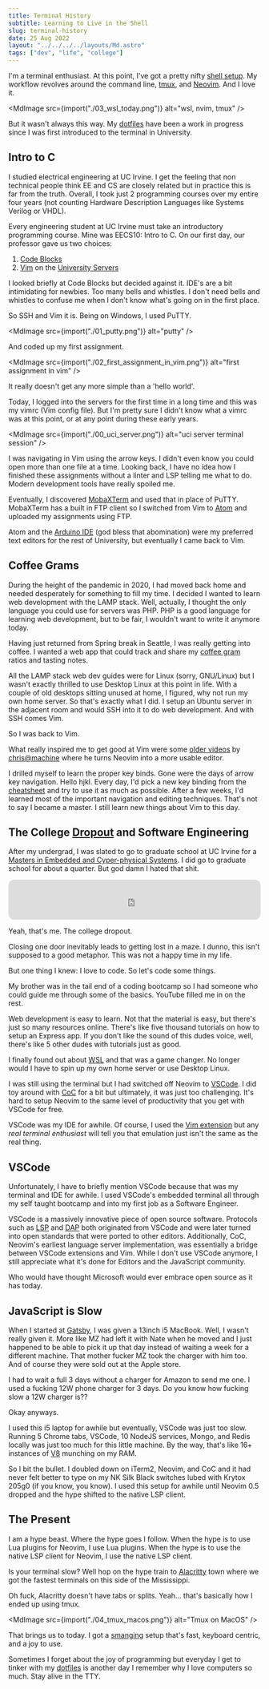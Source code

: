 ```yaml
---
title: Terminal History
subtitle: Learning to Live in the Shell
slug: terminal-history
date: 25 Aug 2022
layout: "../../../../layouts/Md.astro"
tags: ["dev", "life", "college"]
---
```



I'm a terminal enthusiast.
At this point, I've got a pretty nifty [shell setup](https://github.com/ec965/dotfiles).
My workflow revolves around the command line, [tmux](https://github.com/tmux/tmux), and [Neovim](https://neovim.io/).
And I love it.

<MdImage src={import("./03_wsl_today.png")} alt="wsl, nvim, tmux" />

But it wasn't always this way.
My [dotfiles](https://github.com/ec965/dotfiles) have been a work in progress since I was first introduced to the terminal in University.

## Intro to C

I studied electrical engineering at UC Irvine.
I get the feeling that non technical people think EE and CS are closely related but in practice this is far from the truth.
Overall, I took just 2 programming courses over my entire four years (not counting Hardware Description Languages like Systems Verilog or VHDL).

Every engineering student at UC Irvine must take an introductory programming course.
Mine was EECS10: Intro to C.
On our first day, our professor gave us two choices:

1. [Code Blocks](https://www.codeblocks.org/)
2. [Vim](https://www.vim.org/) on the [University Servers](http://eecs.uci.edu/)

I looked briefly at Code Blocks but decided against it.
IDE's are a bit intimidating for newbies.
Too many bells and whistles.
I don't need bells and whistles to confuse me when I don't know what's going on in the first place.

So SSH and Vim it is.
Being on Windows, I used PuTTY.

<MdImage src={import("./01_putty.png")} alt="putty" />

And coded up my first assignment.

<MdImage
  src={import("./02_first_assignment_in_vim.png")}
  alt="first assignment in vim"
/>

It really doesn't get any more simple than a 'hello world'.

Today, I logged into the servers for the first time in a long time and this was my vimrc (Vim config file).
But I'm pretty sure I didn't know what a vimrc was at this point, or at any point during these early years.

<MdImage
  src={import("./00_uci_server.png")}
  alt="uci server terminal session"
/>

I was navigating in Vim using the arrow keys.
I didn't even know you could open more than one file at a time.
Looking back, I have no idea how I finished these assignments without a linter and LSP telling me what to do.
Modern development tools have really spoiled me.

Eventually, I discovered [MobaXTerm](https://mobaxterm.mobatek.net/) and used that in place of PuTTY.
MobaXTerm has a built in FTP client so I switched from Vim to [Atom](https://atom.io/) and uploaded my assignments using FTP.

Atom and the [Arduino IDE](https://www.arduino.cc/en/software) (god bless that abomination)
were my preferred text editors for the rest of University, but eventually I came back to Vim.

## Coffee Grams

During the height of the pandemic in 2020, I had moved back home and needed desperately for something to fill my time.
I decided I wanted to learn web development with the LAMP stack.
Well, actually, I thought the only language you could use for servers was PHP.
PHP is a good language for learning web development, but to be fair, I wouldn't want to write it anymore today.

Having just returned from Spring break in Seattle, I was really getting into coffee.
I wanted a web app that could track and share my [coffee gram](/blog/2020/coffeegrams/) ratios and tasting notes.

All the LAMP stack web dev guides were for Linux (sorry, GNU/Linux) but I wasn't exactly thrilled to use Desktop Linux at this point in life.
With a couple of old desktops sitting unused at home, I figured, why not run my own home server.
So that's exactly what I did.
I setup an Ubuntu server in the adjacent room and would SSH into it to do web development.
And with SSH comes Vim.

So I was back to Vim.

What really inspired me to get good at Vim were some
[older videos](https://youtu.be/gZCXaF-Lmco) by [chris@machine](https://www.youtube.com/c/ChrisAtMachine)
where he turns Neovim into a more usable editor.

I drilled myself to learn the proper key binds.
Gone were the days of arrow key navigation.
Hello hjkl.
Every day, I'd pick a new key binding from the [cheatsheet](https://vim.rtorr.com/) and try to use it as much as possible.
After a few weeks, I'd learned most of the important navigation and editing techniques.
That's not to say I became a master.
I still learn new things about Vim to this day.

## The College [Dropout](https://github.com/ec965/dropout-numpad) and Software Engineering

After my undergrad, I was slated to go to graduate school at UC Irvine for a
[Masters in Embedded and Cyper-physical Systems](https://mecps.uci.edu/).
I did go to graduate school for about a quarter.
But god damn I hated that shit.

<iframe
  style="border-radius:12px"
  src="https://open.spotify.com/embed/album/4Uv86qWpGTxf7fU7lG5X6F?utm_source=generator"
  width="100%"
  height="80"
  frameBorder="0"
  allowfullscreen=""
  allow="autoplay; clipboard-write; encrypted-media; fullscreen; picture-in-picture"
></iframe>

Yeah, that's me.
The college dropout.

Closing one door inevitably leads to getting lost in a maze.
I dunno, this isn't supposed to a good metaphor.
This was not a happy time in my life.

But one thing I knew: I love to code.
So let's code some things.

My brother was in the tail end of a coding bootcamp so I had someone who could guide me through some of the basics.
YouTube filled me in on the rest.

Web development is easy to learn.
Not that the material is easy, but there's just so many resources online.
There's like five thousand tutorials on how to setup an Express app.
If you don't like the sound of this dudes voice, well, there's like 5 other dudes with tutorials just as good.

I finally found out about [WSL](https://docs.microsoft.com/en-us/windows/wsl/about) and that was a game changer.
No longer would I have to spin up my own home server or use Desktop Linux.

I was still using the terminal but I had switched off Neovim to [VSCode](https://code.visualstudio.com/).
I did toy around with [CoC](https://github.com/neoclide/coc.nvim) for a bit but ultimately, it was just too challenging.
It's hard to setup Neovim to the same level of productivity that you get with VSCode for free.

VSCode was my IDE for awhile. Of course, I used the [Vim extension](https://marketplace.visualstudio.com/items?itemName=vscodevim.vim) but any _real terminal enthusiast_ will tell you that emulation just isn't the same as the real thing.

## VSCode

Unfortunately, I have to briefly mention VSCode because that was my terminal and IDE for awhile.
I used VSCode's embedded terminal all through my self taught bootcamp and into my first job as a Software Engineer.

VSCode is a massively innovative piece of open source software.
Protocols such as [LSP](https://microsoft.github.io/language-server-protocol/) and
[DAP](https://microsoft.github.io/debug-adapter-protocol/) both originated from VSCode and were later
turned into open standards that were ported to other editors.
Additionally, CoC, Neovim's earliest language server implementation, was essentially a bridge between VSCode extensions and Vim.
While I don't use VSCode anymore, I still appreciate what it's done for Editors and the JavaScript community.

Who would have thought Microsoft would ever embrace open source as it has today.

<YouTube
  src="https://www.youtube.com/embed/Vhh_GeBPOhs"
  title="YouTube video player"
  frameborder="0"
  allow="accelerometer; autoplay; clipboard-write; encrypted-media; gyroscope; picture-in-picture"
  allowfullscreen
/>

## JavaScript is Slow

When I started at [Gatsby](https://gatsby.events), I was given a 13inch i5 MacBook.
Well, I wasn't really given it.
More like MZ had left it with Nate when he moved and
I just happened to be able to pick it up that day instead of waiting a week for a different machine.
That mother fucker MZ took the charger with him too.
And of course they were sold out at the Apple store.

I had to wait a full 3 days without a charger for Amazon to send me one.
I used a fucking 12W phone charger for 3 days.
Do you know how fucking slow a 12W charger is??

Okay anyways.

I used this i5 laptop for awhile but eventually, VSCode was just too slow.
Running 5 Chrome tabs, VSCode, 10 NodeJS services, Mongo, and Redis locally was just too much for this little machine.
By the way, that's like 16+ instances of [V8](https://v8.dev/) munching on my RAM.

So I bit the bullet.
I doubled down on iTerm2, Neovim, and CoC and it had never felt better to type
on my NK Silk Black switches lubed with Krytox 205g0 (if you know, you know).
I used this setup for awhile until Neovim 0.5 dropped and the hype shifted to the native LSP client.

## The Present

I am a hype beast.
Where the hype goes I follow.
When the hype is to use Lua plugins for Neovim, I use Lua plugins.
When the hype is to use the native LSP client for Neovim, I use the native LSP client.

Is your terminal slow?
Well hop on the hype train to [Alacritty](https://alacritty.org/) town where we got the fastest terminals on this side of the Mississippi.

Oh fuck, Alacritty doesn't have tabs or splits.
Yeah... that's basically how I ended up using tmux.

<MdImage src={import("./04_tmux_macos.png")} alt="Tmux on MacOS" />

That brings us to today.
I got a [smanging](https://www.youtube.com/watch?v=xt5ghXdq6Z0) setup that's fast, keyboard centric, and a joy to use.

Sometimes I forget about the joy of programming but everyday I get to tinker with my 
[dotfiles](https://github.com/ec965/dotfiles) is another day I remember why I love computers so much.
Stay alive in the TTY.
